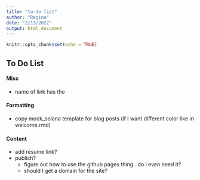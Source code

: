 ```yaml
---
title: "to-do list"
author: "Regina"
date: "2/13/2022"
output: html_document
---
```


```r
knitr::opts_chunk$set(echo = TRUE)
```

## To Do List

#### Misc

- name of link has the <br>

#### Formatting   

- copy mock_solana template for blog posts (if I want different color like in welcome.rmd)

#### Content

- add resume link?
- publish? 
  - figure out how to use the github pages thing.. do i even need it?
  - should I get a domain for the site?